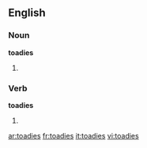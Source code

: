 ==English==

===Noun===
'''toadies'''

# {{plural of|[[toady]]}}

===Verb===
'''toadies'''

# {{third-person singular of|[[toady]]}}

[[ar:toadies]]
[[fr:toadies]]
[[it:toadies]]
[[vi:toadies]]